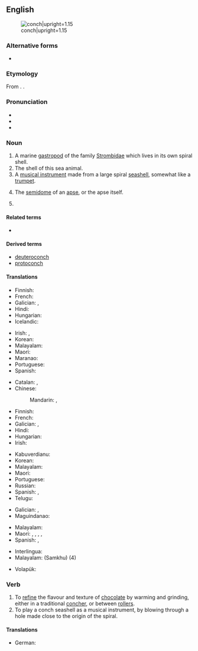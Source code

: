 {{also|Conch}}
==English==
{{wikipedia|Conch (disambiguation)|conch}}
[[File:Sea shell (Trinidad & Tobago 2009).jpg|thumb|right|conch|upright=1.15]]

===Alternative forms===
* {{alter|en|conk|conque}}

===Etymology===
From {{bor|en|la|concha}}. {{doublet|en|concha}}.

===Pronunciation===
* {{IPA|en|/kɒntʃ/|/kɒŋk/}}
* {{audio|en|LL-Q1860 (eng)-Vealhurl-conch.wav |Audio (UK)}}
* {{rhymes|en|ɒntʃ|ɒŋk|s=1}}

===Noun===
{{en-noun|+|conchs}}

# A marine [[gastropod]] of the family [[Strombidae]] which lives in its own spiral shell.
# The shell of this sea animal.
# A [[musical instrument]] made from a large spiral [[seashell]], somewhat like a [[trumpet]].
# {{lb|en|architecture}} The [[semidome]] of an [[apse]], or the apse itself.
# {{synonym of|en|concher|gloss=machine used to refine the flavour and texture of chocolate}}

====Related terms====
* {{l|en|congius}}

====Derived terms====
* [[deuteroconch]]
* [[protoconch]]

====Translations====
{{trans-top|marine mollusc}}
* Finnish: {{t|fi|siipikotilo}}
* French: {{t+|fr|conque}}
* Galician: {{t|gl|buguina|f}}, {{t|gl|carlou|m}}
* Hindi: {{t+|hi|शंख|m|sc=Deva}}
* Hungarian: {{t+|hu|kagyló}}
* Icelandic: {{t+|is|kuðungur|m}}
{{trans-mid}}
* Irish: {{t+|ga|sliogán|m}}, {{t|ga|trumpa sliogáin|m}}
* Korean: {{t|ko|고둥}}
* Malayalam: {{t+|ml|ശംഖ്}}
* Maori: {{t|mi|wahanui}}
* Maranao: {{t|mrw|tamboli'}}
* Portuguese: {{t+|pt|búzio|m}}
* Spanish: {{t|es|caracola|f}}
{{trans-bottom}}

{{trans-top|shell of this sea animal}}
* Catalan: {{t+|ca|conquilla|f}}, {{t+|ca|carculla|f}}
* Chinese:
*: Mandarin: {{t+|cmn|螺貝}}, {{t+|cmn|螺贝|tr=luóbèi}}
* Finnish: {{t|fi|[[siipikotilo|siipikotilon]] [[kuori]]}}
* French: {{t+|fr|conque}}
* Galician: {{t|gl|buguina|f}}, {{t|gl|carlou|m}}
* Hindi: {{t+|hi|शंख|m}}
* Hungarian: {{t+|hu|kagylóhéj}}
* Irish: {{t+|ga|sliogán|m}}
{{trans-mid}}
* Kabuverdianu: {{t|kea|kónxa}}
* Korean: {{t+|ko|조가비}}
* Malayalam: {{t+|ml|ശംഖ്}}
* Maori: {{t|mi|wahanui}}
* Portuguese: {{t+|pt|búzio|m}}
* Russian: {{t+|ru|ра́ковина|f}}
* Spanish: {{t+|es|concha|f}}, {{t|es|caracola|f}}
* Telugu: {{t+|te|శంఖము}}
{{trans-bottom}}

{{trans-top|musical instrument}}
* Galician: {{t|gl|bucina|f}}, {{t|gl|apupo|m}}
* Maguindanao: {{t|mdh|tambuli}}
{{trans-mid}}
* Malayalam: {{t+|ml|ശംഖ്}}
* Maori: {{t|mi|pūpakapaka}}, {{t|mi|potipoti}}, {{t|mi|pūmoana}}, {{t|mi|pūtātara}}, {{t|mi|pūtoto}}
* Spanish: {{t+|es|concha|f}}, {{t+|es|bocina}}
{{trans-bottom}}

{{trans-see|machine|concher}}

{{checktrans-top}}
* Interlingua: {{t-check|ia|concha}}
* Malayalam: {{t+check|ml|ശംഖ്}} (Samkhu) (4)
{{trans-mid}}
* Volapük: {{t+check|vo|koan}}
{{trans-bottom}}

===Verb===
{{en-verb}}

# To [[refine]] the flavour and texture of [[chocolate]] by warming and grinding, either in a traditional [[concher]], or between [[roller]]s.
# To play a conch seashell as a musical instrument, by blowing through a hole made close to the origin of the spiral.

====Translations====
{{trans-top|to refine the flavour of chocolate}}
* German: {{t+|de|conchieren}}
{{trans-mid}}
{{trans-bottom}}

{{trans-top|to play a conch seashell}}
{{trans-mid}}
{{trans-bottom}}

{{c|en|Conchology|Littorinimorphs|Machines|Musical instruments}}